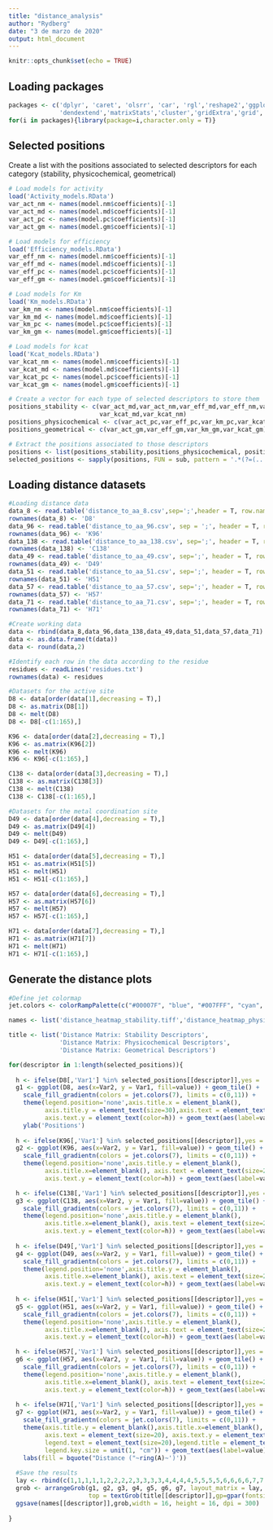 ---
title: "distance_analysis"
author: "Rydberg"
date: "3 de marzo de 2020"
output: html_document
---

```{r setup, include=FALSE}
knitr::opts_chunk$set(echo = TRUE)
```

## Loading packages

```{r}
packages <- c('dplyr', 'caret', 'olsrr', 'car', 'rgl','reshape2','ggplot2','biobroom','tidyr',
              'dendextend','matrixStats','cluster','gridExtra','grid','lattice')
for(i in packages){library(package=i,character.only = T)}

```

## Selected positions

Create a list with the positions associated to selected descriptors for each category (stability, physicochemical, geometrical)

```{r}
# Load models for activity
load('Activity_models.RData')
var_act_nm <- names(model.nm$coefficients)[-1]
var_act_md <- names(model.md$coefficients)[-1]
var_act_pc <- names(model.pc$coefficients)[-1]
var_act_gm <- names(model.gm$coefficients)[-1]

# Load models for efficiency
load('Efficiency_models.RData')
var_eff_nm <- names(model.nm$coefficients)[-1]
var_eff_md <- names(model.md$coefficients)[-1]
var_eff_pc <- names(model.pc$coefficients)[-1]
var_eff_gm <- names(model.gm$coefficients)[-1]

# Load models for Km
load('Km_models.RData')
var_km_nm <- names(model.nm$coefficients)[-1]
var_km_md <- names(model.md$coefficients)[-1]
var_km_pc <- names(model.pc$coefficients)[-1]
var_km_gm <- names(model.gm$coefficients)[-1]

# Load models for kcat
load('Kcat_models.RData')
var_kcat_nm <- names(model.nm$coefficients)[-1]
var_kcat_md <- names(model.md$coefficients)[-1]
var_kcat_pc <- names(model.pc$coefficients)[-1]
var_kcat_gm <- names(model.gm$coefficients)[-1]

# Create a vector for each type of selected descriptors to store them
positions_stability <- c(var_act_md,var_act_nm,var_eff_md,var_eff_nm,var_km_md,var_km_nm,
                         var_kcat_md,var_kcat_nm)
positions_physicochemical <- c(var_act_pc,var_eff_pc,var_km_pc,var_kcat_pc)
positions_geometrical <- c(var_act_gm,var_eff_gm,var_km_gm,var_kcat_gm)

# Extract the positions associated to those descriptors
positions <- list(positions_stability,positions_physicochemical, positions_geometrical)
selected_positions <- sapply(positions, FUN = sub, pattern = '.*(?=(...\\s))', replacement = '', perl = T)

```

## Loading distance datasets

```{r}
#Loading distance data
data_8 <- read.table('distance_to_aa_8.csv',sep=';',header = T, row.names = 1)[1,]
rownames(data_8) <- 'D8'
data_96 <- read.table('distance_to_aa_96.csv', sep = ';', header = T, row.names = 1)[1,]
rownames(data_96) <- 'K96'
data_138 <- read.table('distance_to_aa_138.csv', sep=';', header = T, row.names = 1)[1,]
rownames(data_138) <- 'C138'
data_49 <- read.table('distance_to_aa_49.csv', sep=';', header = T, row.names = 1)[1,]
rownames(data_49) <- 'D49'
data_51 <- read.table('distance_to_aa_51.csv', sep=';', header = T, row.names = 1)[1,]
rownames(data_51) <- 'H51'
data_57 <- read.table('distance_to_aa_57.csv', sep=';', header = T, row.names = 1)[1,]
rownames(data_57) <- 'H57'
data_71 <- read.table('distance_to_aa_71.csv', sep=';', header = T, row.names = 1)[1,]
rownames(data_71) <- 'H71'

#Create working data
data <- rbind(data_8,data_96,data_138,data_49,data_51,data_57,data_71)
data <- as.data.frame(t(data))
data <- round(data,2)

#Identify each row in the data according to the residue
residues <- readLines('residues.txt')
rownames(data) <- residues

#Datasets for the active site
D8 <- data[order(data[1],decreasing = T),]
D8 <- as.matrix(D8[1])
D8 <- melt(D8)
D8 <- D8[-c(1:165),]

K96 <- data[order(data[2],decreasing = T),]
K96 <- as.matrix(K96[2])
K96 <- melt(K96)
K96 <- K96[-c(1:165),]

C138 <- data[order(data[3],decreasing = T),]
C138 <- as.matrix(C138[3])
C138 <- melt(C138)
C138 <- C138[-c(1:165),]

#Datasets for the metal coordination site
D49 <- data[order(data[4],decreasing = T),]
D49 <- as.matrix(D49[4])
D49 <- melt(D49)
D49 <- D49[-c(1:165),]

H51 <- data[order(data[5],decreasing = T),]
H51 <- as.matrix(H51[5])
H51 <- melt(H51)
H51 <- H51[-c(1:165),]

H57 <- data[order(data[6],decreasing = T),]
H57 <- as.matrix(H57[6])
H57 <- melt(H57)
H57 <- H57[-c(1:165),]

H71 <- data[order(data[7],decreasing = T),]
H71 <- as.matrix(H71[7])
H71 <- melt(H71)
H71 <- H71[-c(1:165),]

```

## Generate the distance plots

```{r}

#Define jet colormap
jet.colors <- colorRampPalette(c("#00007F", "blue", "#007FFF", "cyan", "#7FFF7F", "yellow", "#FF7F00", "red", "#7F0000"))

names <- list('distance_heatmap_stability.tiff','distance_heatmap_physicochemical.tiff', 'distance_heatmap_geometrical.tiff')

title <- list('Distance Matrix: Stability Descriptors',
              'Distance Matrix: Physicochemical Descriptors',
              'Distance Matrix: Geometrical Descriptors')

for(descriptor in 1:length(selected_positions)){
  
  h <- ifelse(D8[,'Var1'] %in% selected_positions[[descriptor]],yes = 'red',no = 'black')
  g1 <- ggplot(D8, aes(x=Var2, y = Var1, fill=value)) + geom_tile() + 
    scale_fill_gradientn(colors = jet.colors(7), limits = c(0,11)) +
    theme(legend.position='none',axis.title.x = element_blank(), 
          axis.title.y = element_text(size=30),axis.text = element_text(size=20),
          axis.text.y = element_text(color=h)) + geom_text(aes(label=value), size = 6) +
    ylab('Positions')
  
  h <- ifelse(K96[,'Var1'] %in% selected_positions[[descriptor]],yes = 'red',no = 'black')
  g2 <- ggplot(K96, aes(x=Var2, y = Var1, fill=value)) + geom_tile() + 
    scale_fill_gradientn(colors = jet.colors(7), limits = c(0,11)) +
    theme(legend.position='none',axis.title.y = element_blank(),
          axis.title.x=element_blank(), axis.text = element_text(size=20),
          axis.text.y = element_text(color=h)) + geom_text(aes(label=value), size = 6) 

  h <- ifelse(C138[,'Var1'] %in% selected_positions[[descriptor]],yes = 'red',no = 'black')
  g3 <- ggplot(C138, aes(x=Var2, y = Var1, fill=value)) + geom_tile() + 
    scale_fill_gradientn(colors = jet.colors(7), limits = c(0,11)) +
    theme(legend.position='none',axis.title.y = element_blank(),
          axis.title.x=element_blank(), axis.text = element_text(size=20), 
          axis.text.y = element_text(color=h)) + geom_text(aes(label=value), size = 6) 
  
  h <- ifelse(D49[,'Var1'] %in% selected_positions[[descriptor]],yes = 'red', no = 'black')
  g4 <- ggplot(D49, aes(x=Var2, y = Var1, fill=value)) + geom_tile() + 
    scale_fill_gradientn(colors = jet.colors(7), limits = c(0,11)) +
    theme(legend.position='none',axis.title.y = element_blank(),
          axis.title.x=element_blank(), axis.text = element_text(size=20), 
          axis.text.y = element_text(color=h)) + geom_text(aes(label=value), size = 6)
  
  h <- ifelse(H51[,'Var1'] %in% selected_positions[[descriptor]],yes = 'red',no = 'black')
  g5 <- ggplot(H51, aes(x=Var2, y = Var1, fill=value)) + geom_tile() + 
    scale_fill_gradientn(colors = jet.colors(7), limits = c(0,11)) +
    theme(legend.position='none',axis.title.y = element_blank(),
          axis.title.x=element_blank(), axis.text = element_text(size=20),
          axis.text.y = element_text(color=h)) + geom_text(aes(label=value), size = 6)

  h <- ifelse(H57[,'Var1'] %in% selected_positions[[descriptor]],yes = 'red',no = 'black')
  g6 <- ggplot(H57, aes(x=Var2, y = Var1, fill=value)) + geom_tile() + 
    scale_fill_gradientn(colors = jet.colors(7), limits = c(0,11)) +
    theme(legend.position='none',axis.title.y = element_blank(),
          axis.title.x=element_blank(), axis.text = element_text(size=20),
          axis.text.y = element_text(color=h)) + geom_text(aes(label=value), size = 6)
  
  h <- ifelse(H71[,'Var1'] %in% selected_positions[[descriptor]],yes = 'red',no = 'black')
  g7 <- ggplot(H71, aes(x=Var2, y = Var1, fill=value)) + geom_tile() + 
    scale_fill_gradientn(colors = jet.colors(7), limits = c(0,11)) +
    theme(axis.title.y = element_blank(),axis.title.x=element_blank(),
          axis.text = element_text(size=20), axis.text.y = element_text(color=h),
          legend.text = element_text(size=20),legend.title = element_text(size=25),
          legend.key.size = unit(1, "cm")) + geom_text(aes(label=value), size = 6) +
    labs(fill = bquote("Distance ("~ring(A)~')'))
  
  #Save the results
  lay <- rbind(c(1,1,1,1,1,2,2,2,2,3,3,3,3,4,4,4,4,5,5,5,5,6,6,6,6,7,7,7,7,7,7,7,7,7))
  grob <- arrangeGrob(g1, g2, g3, g4, g5, g6, g7, layout_matrix = lay,
                      top = textGrob(title[[descriptor]],gp=gpar(fontsize=30,font=3)))
  ggsave(names[[descriptor]],grob,width = 16, height = 16, dpi = 300)
  
}


```
